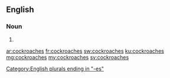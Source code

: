 ==English==

===Noun===
{{head|en}}
# {{plural of|cockroach}}

[[Category:English plurals ending in "-es"]]

[[ar:cockroaches]]
[[fr:cockroaches]]
[[sw:cockroaches]]
[[ku:cockroaches]]
[[mg:cockroaches]]
[[my:cockroaches]]
[[sv:cockroaches]]